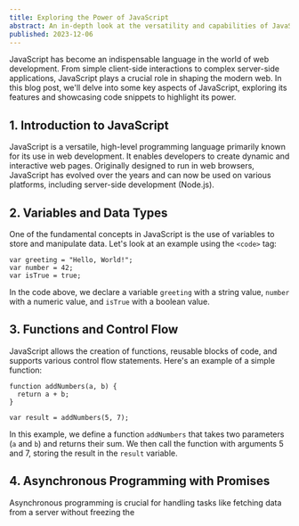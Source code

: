 ```yaml
---
title: Exploring the Power of JavaScript
abstract: An in-depth look at the versatility and capabilities of JavaScript.
published: 2023-12-06
---
```


JavaScript has become an indispensable language in the world of web development. From simple client-side interactions to complex server-side applications, JavaScript plays a crucial role in shaping the modern web. In this blog post, we'll delve into some key aspects of JavaScript, exploring its features and showcasing code snippets to highlight its power.

## 1. Introduction to JavaScript

JavaScript is a versatile, high-level programming language primarily known for its use in web development. It enables developers to create dynamic and interactive web pages. Originally designed to run in web browsers, JavaScript has evolved over the years and can now be used on various platforms, including server-side development (Node.js).

## 2. Variables and Data Types

One of the fundamental concepts in JavaScript is the use of variables to store and manipulate data. Let's look at an example using the `<code>` tag:

```
var greeting = "Hello, World!";
var number = 42;
var isTrue = true;
```

In the code above, we declare a variable `greeting` with a string value, `number` with a numeric value, and `isTrue` with a boolean value.

## 3. Functions and Control Flow

JavaScript allows the creation of functions, reusable blocks of code, and supports various control flow statements. Here's an example of a simple function:

```
function addNumbers(a, b) {
  return a + b;
}

var result = addNumbers(5, 7);
```

In this example, we define a function `addNumbers` that takes two parameters (`a` and `b`) and returns their sum. We then call the function with arguments 5 and 7, storing the result in the `result` variable.

## 4. Asynchronous Programming with Promises

Asynchronous programming is crucial for handling tasks like fetching data from a server without freezing the
